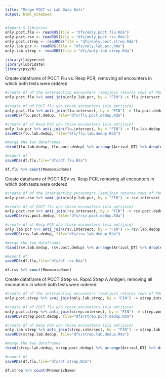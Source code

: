 ```yaml
---
title: "Merge POCT vs Lab Data Sets"
output: html_notebook
---
```


```r
#Import & libraries
only.poct.flu <- readRDS(file = "dfs/only.poct.flu.Rda")
only.poct.rsv <- readRDS(file = "dfs/only.poct.rsv.Rda")
only.poct.strep <- readRDS(file = "dfs/only.poct.strep.Rda")
only.lab.pcr <- readRDS(file = "dfs/only.lab.pcr.Rda")
only.lab.strep <- readRDS(file = "dfs/only.lab.strep.Rda")

library(tidyverse)
library(lubridate)
library(psych)
```


Create dataframe of POCT Flu vs. Resp PCR, removing all encounters in which both tests were ordered
```r
#create df of the intersecting encounters (semijoin returns rows of POCT flu w/ matched FIN Lab PCR)
only.poct.flu %>% semi_join(only.lab.pcr, by = "FIN") -> flu.intersect

#create df of POCT flu w/o those encounters (via antijoin)
only.poct.flu %>% anti_join(flu.intersect, by = "FIN") -> flu.poct.dedup
saveRDS(flu.poct.dedup, file="dfs/flu.poct.dedup.Rda")

#create df of Resp PCR w/o those encounters (via antijoin)
only.lab.pcr %>% anti_join(flu.intersect, by = "FIN") -> flu.lab.dedup
saveRDS(flu.lab.dedup, file="dfs/flu.lab.dedup.Rda")

#merge the two dataframes
rbind(flu.lab.dedup, flu.poct.dedup) %>% arrange(Arrival_DT) %>% droplevels() -> df.flu

#export df
saveRDS(df.flu,file="dfs/df.flu.Rda")

df.flu %>% count(MnemonicName)
```

Create dataframe of POCT RSV vs. Resp PCR, removing all encounters in which both tests were ordered
```r
#create df of the intersecting encounters (semijoin returns rows of POCT RSV w/ matched FIN Lab PCR)
only.poct.rsv %>% semi_join(only.lab.pcr, by = "FIN") -> rsv.intersect

#create df of POCT flu w/o those encounters (via antijoin)
only.poct.rsv %>% anti_join(rsv.intersect, by = "FIN") -> rsv.poct.dedup
saveRDS(rsv.poct.dedup, file="dfs/rsv.poct.dedup.Rda")

#create df of Resp PCR w/o those encounters (via antijoin)
only.lab.pcr %>% anti_join(rsv.intersect, by = "FIN") -> rsv.lab.dedup
saveRDS(rsv.lab.dedup, file="dfs/rsv.lab.dedup.Rda")

#merge the two dataframes
rbind(rsv.lab.dedup, rsv.poct.dedup) %>% arrange(Arrival_DT) %>% droplevels() -> df.rsv

#export df
saveRDS(df.flu,file="dfs/df.rsv.Rda")

df.rsv %>% count(MnemonicName)
```

Create dataframe of POCT Strep vs. Rapid Strep A Antigen, removing all encounters in which both tests were ordered
```r
#create df of the intersecting encounters (semijoin returns rows of POCT Strep w/ matched FIN Lab Strep)
only.poct.strep %>% semi_join(only.lab.strep, by = "FIN") -> strep.intersect

#create df of POCT flu w/o those encounters (via antijoin)
only.poct.strep %>% anti_join(strep.intersect, by = "FIN") -> strep.poct.dedup
saveRDS(strep.poct.dedup, file="dfs/strep.poct.dedup.Rda")

#create df of Resp PCR w/o those encounters (via antijoin)
only.lab.strep %>% anti_join(strep.intersect, by = "FIN") -> strep.lab.dedup
saveRDS(strep.lab.dedup, file="dfs/strep.lab.dedup.Rda")

#merge the two dataframes
rbind(strep.lab.dedup, strep.poct.dedup) %>% arrange(Arrival_DT) %>% droplevels() -> df.strep

#export df
saveRDS(df.flu,file="dfs/df.strep.Rda")

df.strep %>% count(MnemonicName)
```


